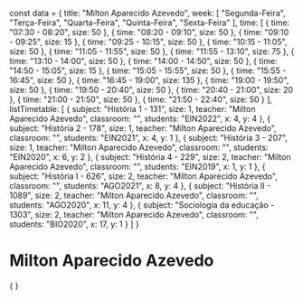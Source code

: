 const data = {
  title: "Milton Aparecido Azevedo",
  week: [
    "Segunda-Feira",
    "Terça-Feira",
    "Quarta-Feira",
    "Quinta-Feira",
    "Sexta-Feira"
  ],
  time: [
    {
      time: "07:30 - 08:20",
      size: 50
    },
    {
      time: "08:20 - 09:10",
      size: 50
    },
    {
      time: "09:10 - 09:25",
      size: 15
    },
    {
      time: "09:25 - 10:15",
      size: 50
    },
    {
      time: "10:15 - 11:05",
      size: 50
    },
    {
      time: "11:05 - 11:55",
      size: 50
    },
    {
      time: "11:55 - 13:10",
      size: 75
    },
    {
      time: "13:10 - 14:00",
      size: 50
    },
    {
      time: "14:00 - 14:50",
      size: 50
    },
    {
      time: "14:50 - 15:05",
      size: 15
    },
    {
      time: "15:05 - 15:55",
      size: 50
    },
    {
      time: "15:55 - 16:45",
      size: 50
    },
    {
      time: "16:45 - 19:00",
      size: 135
    },
    {
      time: "19:00 - 19:50",
      size: 50
    },
    {
      time: "19:50 - 20:40",
      size: 50
    },
    {
      time: "20:40 - 21:00",
      size: 20
    },
    {
      time: "21:00 - 21:50",
      size: 50
    },
    {
      time: "21:50 - 22:40",
      size: 50
    }
  ],
  listTimetable: [
    {
      subject: "História 1 - 131",
      size: 1,
      teacher: "Milton Aparecido Azevedo",
      classroom: "",
      students: "EIN2022",
      x: 4,
      y: 4
    },
    {
      subject: "História 2 - 178",
      size: 1,
      teacher: "Milton Aparecido Azevedo",
      classroom: "",
      students: "EIN2021",
      x: 4,
      y: 1
    },
    {
      subject: "História 3 - 207",
      size: 1,
      teacher: "Milton Aparecido Azevedo",
      classroom: "",
      students: "EIN2020",
      x: 6,
      y: 2
    },
    {
      subject: "História 4 - 229",
      size: 2,
      teacher: "Milton Aparecido Azevedo",
      classroom: "",
      students: "EIN2019",
      x: 1,
      y: 1
    },
    {
      subject: "História I - 626",
      size: 2,
      teacher: "Milton Aparecido Azevedo",
      classroom: "",
      students: "AGO2021",
      x: 8,
      y: 4
    },
    {
      subject: "História II - 1089",
      size: 2,
      teacher: "Milton Aparecido Azevedo",
      classroom: "",
      students: "AGO2020",
      x: 11,
      y: 4
    },
    {
      subject: "Sociologia da educação - 1303",
      size: 2,
      teacher: "Milton Aparecido Azevedo",
      classroom: "",
      students: "BIO2020",
      x: 17,
      y: 1
    }
  ]
}

# Milton Aparecido Azevedo

<div>
    {
        <Grid
            title={data.title}
            weekDays={data.week}
            time={data.time}
            listClasses={data.listTimetable}
        />
    }
</div>